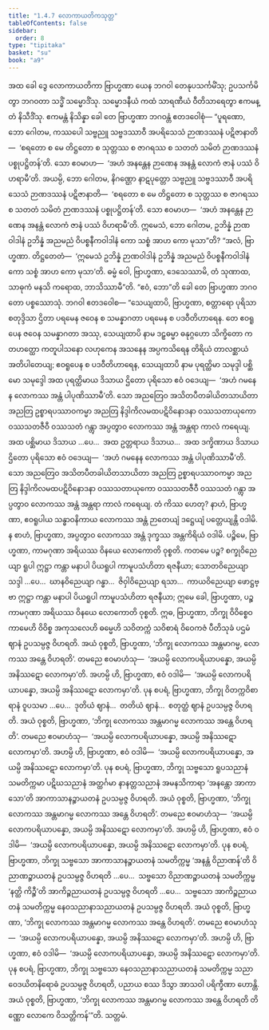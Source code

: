 ```yaml
---
title: "1.4.7 လောကာယတိကသုတ္တ"
tableOfContents: false
sidebar:
  order: 8
type: "tipitaka"
basket: "su"
book: "a9"
---
```



<DynamicBreadcrumb />

<Division number="38" book="a9">

<Paragraph number="310" book="a9">
အထ ခေါ ဒွေ လောကာယတိကာ ဗြာဟ္မဏာ ယေန ဘဂဝါ တေနုပသင်္ကမိံသု; ဥပသင်္ကမိတွာ ဘဂဝတာ သဒ္ဓိံ သမ္မောဒိံသု. သမ္မောဒနီယံ ကထံ သာရဏီယံ ဝီတိသာရေတွာ ဧကမန္တံ နိသီဒိံသု. ဧကမန္တံ နိသိန္နာ ခေါ တေ ဗြာဟ္မဏာ ဘဂဝန္တံ ဧတဒဝေါစုံ—
</Paragraph>

<Paragraph number="311" book="a9">
“ပူရဏော, ဘော ဂေါတမ, ကဿပေါ သဗ္ဗညူ သဗ္ဗဒဿာဝီ အပရိသေသံ ဉာဏဒဿနံ ပဋိဇာနာတိ—  ‘စရတော စ မေ တိဋ္ဌတော စ သုတ္တဿ စ ဇာဂရဿ စ သတတံ သမိတံ ဉာဏဒဿနံ ပစ္စုပဋ္ဌိတန်’တိ. သော ဧဝမာဟ—  ‘အဟံ အနန္တေန ဉာဏေန အနန္တံ လောကံ ဇာနံ ပဿံ ဝိဟရာမီ’တိ. အယမ္ပိ, ဘော ဂေါတမ, နိဂဏ္ဌော နာဋပုတ္တော သဗ္ဗညူ သဗ္ဗဒဿာဝီ အပရိသေသံ ဉာဏဒဿနံ ပဋိဇာနာတိ—  ‘စရတော စ မေ တိဋ္ဌတော စ သုတ္တဿ စ ဇာဂရဿ စ သတတံ သမိတံ ဉာဏဒဿနံ ပစ္စုပဋ္ဌိတန်’တိ. သော ဧဝမာဟ—  ‘အဟံ အနန္တေန ဉာဏေန အနန္တံ လောကံ ဇာနံ ပဿံ ဝိဟရာမီ’တိ. ဣမေသံ, ဘော ဂေါတမ, ဥဘိန္နံ ဉာဏဝါဒါနံ ဥဘိန္နံ အညမညံ ဝိပစ္စနီကဝါဒါနံ ကော သစ္စံ အာဟ ကော မုသာ”တိ?
</Paragraph>

<Paragraph number="312" book="a9">
“အလံ, ဗြာဟ္မဏာ. တိဋ္ဌတေတံ—  ‘ဣမေသံ ဥဘိန္နံ ဉာဏဝါဒါနံ ဥဘိန္နံ အညမညံ ဝိပစ္စနီကဝါဒါနံ ကော သစ္စံ အာဟ ကော မုသာ’တိ. ဓမ္မံ ဝေါ, ဗြာဟ္မဏာ, ဒေသေဿာမိ, တံ သုဏာထ, သာဓုကံ မနသိ ကရောထ, ဘာသိဿာမီ”တိ. “ဧဝံ, ဘော”တိ ခေါ တေ ဗြာဟ္မဏာ ဘဂဝတော ပစ္စဿောသုံ. ဘဂဝါ ဧတဒဝေါစ—
</Paragraph>

<Paragraph number="313" book="a9">
“သေယျထာပိ, ဗြာဟ္မဏာ, စတ္တာရော ပုရိသာ စတုဒ္ဒိသာ ဌိတာ ပရမေန ဇဝေန စ သမန္နာဂတာ ပရမေန စ ပဒဝီတိဟာရေန. တေ ဧဝရူပေန ဇဝေန သမန္နာဂတာ အဿု, သေယျထာပိ နာမ ဒဠှဓမ္မာ ဓနုဂ္ဂဟော သိက္ခိတော ကတဟတ္ထော ကတူပါသနော လဟုကေန အသနေန အပ္ပကသိရေန တိရိယံ တာလစ္ဆာယံ အတိပါတေယျ; ဧဝရူပေန စ ပဒဝီတိဟာရေန, သေယျထာပိ နာမ ပုရတ္ထိမာ သမုဒ္ဒါ ပစ္ဆိမော သမုဒ္ဒေါ အထ ပုရတ္ထိမာယ ဒိသာယ ဌိတော ပုရိသော ဧဝံ ဝဒေယျ—  ‘အဟံ ဂမနေန လောကဿ အန္တံ ပါပုဏိဿာမီ’တိ. သော အညတြေဝ အသိတပီတခါယိတသာယိတာ အညတြ ဥစ္စာရပဿာဝကမ္မာ အညတြ နိဒ္ဒါကိလမထပဋိဝိနောဒနာ ဝဿသတာယုကော ဝဿသတဇီဝီ ဝဿသတံ ဂန္တွာ အပ္ပတွာဝ လောကဿ အန္တံ အန္တရာ ကာလံ ကရေယျ. အထ ပစ္ဆိမာယ ဒိသာယ …ပေ…  အထ ဥတ္တရာယ ဒိသာယ…  အထ ဒက္ခိဏာယ ဒိသာယ ဌိတော ပုရိသော ဧဝံ ဝဒေယျ—  ‘အဟံ ဂမနေန လောကဿ အန္တံ ပါပုဏိဿာမီ’တိ. သော အညတြေဝ အသိတပီတခါယိတသာယိတာ အညတြ ဥစ္စာရပဿာဝကမ္မာ အညတြ နိဒ္ဒါကိလမထပဋိဝိနောဒနာ ဝဿသတာယုကော ဝဿသတဇီဝီ ဝဿသတံ ဂန္တွာ အပ္ပတွာဝ လောကဿ အန္တံ အန္တရာ ကာလံ ကရေယျ. တံ ကိဿ ဟေတု? နာဟံ, ဗြာဟ္မဏာ, ဧဝရူပါယ သန္ဓာဝနိကာယ လောကဿ အန္တံ ဉာတေယျံ ဒဋ္ဌေယျံ ပတ္တေယျန္တိ ဝဒါမိ. န စာဟံ, ဗြာဟ္မဏာ, အပ္ပတွာဝ လောကဿ အန္တံ ဒုက္ခဿ အန္တကိရိယံ ဝဒါမိ.
</Paragraph>

<Paragraph number="314" book="a9">
ပဉ္စိမေ, ဗြာဟ္မဏာ, ကာမဂုဏာ အရိယဿ ဝိနယေ လောကောတိ ဝုစ္စတိ. ကတမေ ပဉ္စ? စက္ခုဝိညေယျာ ရူပါ ဣဋ္ဌာ ကန္တာ မနာပါ ပိယရူပါ ကာမူပသံဟိတာ ရဇနီယာ; သောတဝိညေယျာ သဒ္ဒါ …ပေ…  ဃာနဝိညေယျာ ဂန္ဓာ…  ဇိဝှါဝိညေယျာ ရသာ…  ကာယဝိညေယျာ ဖောဋ္ဌဗ္ဗာ ဣဋ္ဌာ ကန္တာ မနာပါ ပိယရူပါ ကာမူပသံဟိတာ ရဇနီယာ; ဣမေ ခေါ, ဗြာဟ္မဏာ, ပဉ္စ ကာမဂုဏာ အရိယဿ ဝိနယေ လောကောတိ ဝုစ္စတိ.
</Paragraph>

<Paragraph number="315" book="a9">
ဣဓ, ဗြာဟ္မဏာ, ဘိက္ခု ဝိဝိစ္စေဝ ကာမေဟိ ဝိဝိစ္စ အကုသလေဟိ ဓမ္မေဟိ သဝိတက္ကံ သဝိစာရံ ဝိဝေကဇံ ပီတိသုခံ ပဌမံ ဈာနံ ဥပသမ္ပဇ္ဇ ဝိဟရတိ. အယံ ဝုစ္စတိ, ဗြာဟ္မဏာ, ‘ဘိက္ခု လောကဿ အန္တမာဂမ္မ, လောကဿ အန္တေ ဝိဟရတိ’. တမညေ ဧဝမာဟံသု—  ‘အယမ္ပိ လောကပရိယာပန္နော, အယမ္ပိ အနိဿဋော လောကမှာ’တိ. အဟမ္ပိ ဟိ, ဗြာဟ္မဏာ, ဧဝံ ဝဒါမိ—  ‘အယမ္ပိ လောကပရိယာပန္နော, အယမ္ပိ အနိဿဋော လောကမှာ’တိ.
</Paragraph>

<Paragraph number="316" book="a9">
ပုန စပရံ, ဗြာဟ္မဏာ, ဘိက္ခု ဝိတက္ကဝိစာရာနံ ဝူပသမာ …ပေ…  ဒုတိယံ ဈာနံ…  တတိယံ ဈာနံ…  စတုတ္ထံ ဈာနံ ဥပသမ္ပဇ္ဇ ဝိဟရတိ. အယံ ဝုစ္စတိ, ဗြာဟ္မဏာ, ‘ဘိက္ခု လောကဿ အန္တမာဂမ္မ လောကဿ အန္တေ ဝိဟရတိ’. တမညေ ဧဝမာဟံသု—  ‘အယမ္ပိ လောကပရိယာပန္နော, အယမ္ပိ အနိဿဋော လောကမှာ’တိ. အဟမ္ပိ ဟိ, ဗြာဟ္မဏာ, ဧဝံ ဝဒါမိ—  ‘အယမ္ပိ လောကပရိယာပန္နော, အယမ္ပိ အနိဿဋော လောကမှာ’တိ.
</Paragraph>

<Paragraph number="317" book="a9">
ပုန စပရံ, ဗြာဟ္မဏာ, ဘိက္ခု သဗ္ဗသော ရူပသညာနံ သမတိက္ကမာ ပဋိဃသညာနံ အတ္ထင်္ဂမာ နာနတ္တသညာနံ အမနသိကာရာ ‘အနန္တော အာကာသော’တိ အာကာသာနဉ္စာယတနံ ဥပသမ္ပဇ္ဇ ဝိဟရတိ. အယံ ဝုစ္စတိ, ဗြာဟ္မဏာ, ‘ဘိက္ခု လောကဿ အန္တမာဂမ္မ လောကဿ အန္တေ ဝိဟရတိ’. တမညေ ဧဝမာဟံသု—  ‘အယမ္ပိ လောကပရိယာပန္နော, အယမ္ပိ အနိဿဋော လောကမှာ’တိ. အဟမ္ပိ ဟိ, ဗြာဟ္မဏာ, ဧဝံ ဝဒါမိ—  ‘အယမ္ပိ လောကပရိယာပန္နော, အယမ္ပိ အနိဿဋော လောကမှာ’တိ.
</Paragraph>

<Paragraph number="318" book="a9">
ပုန စပရံ, ဗြာဟ္မဏာ, ဘိက္ခု သဗ္ဗသော အာကာသာနဉ္စာယတနံ သမတိက္ကမ္မ ‘အနန္တံ ဝိညာဏန်’တိ ဝိညာဏဉ္စာယတနံ ဥပသမ္ပဇ္ဇ ဝိဟရတိ …ပေ…  သဗ္ဗသော ဝိညာဏဉ္စာယတနံ သမတိက္ကမ္မ ‘နတ္ထိ ကိဉ္စီ’တိ အာကိဉ္စညာယတနံ ဥပသမ္ပဇ္ဇ ဝိဟရတိ …ပေ…  သဗ္ဗသော အာကိဉ္စညာယတနံ သမတိက္ကမ္မ နေဝသညာနာသညာယတနံ ဥပသမ္ပဇ္ဇ ဝိဟရတိ. အယံ ဝုစ္စတိ, ဗြာဟ္မဏာ, ‘ဘိက္ခု လောကဿ အန္တမာဂမ္မ လောကဿ အန္တေ ဝိဟရတိ’. တမညေ ဧဝမာဟံသု—  ‘အယမ္ပိ လောကပရိယာပန္နော, အယမ္ပိ အနိဿဋော လောကမှာ’တိ. အဟမ္ပိ ဟိ, ဗြာဟ္မဏာ, ဧဝံ ဝဒါမိ—  ‘အယမ္ပိ လောကပရိယာပန္နော, အယမ္ပိ အနိဿဋော လောကမှာ’တိ.
</Paragraph>

<Paragraph number="319" book="a9">
ပုန စပရံ, ဗြာဟ္မဏာ, ဘိက္ခု သဗ္ဗသော နေဝသညာနာသညာယတနံ သမတိက္ကမ္မ သညာဝေဒယိတနိရောဓံ ဥပသမ္ပဇ္ဇ ဝိဟရတိ, ပညာယ စဿ ဒိသွာ အာသဝါ ပရိက္ခီဏာ ဟောန္တိ. အယံ ဝုစ္စတိ, ဗြာဟ္မဏာ, ‘ဘိက္ခု လောကဿ အန္တမာဂမ္မ လောကဿ အန္တေ ဝိဟရတိ တိဏ္ဏော လောကေ ဝိသတ္တိကန်’”တိ.

</Paragraph>
</Division>

<Paragraph number="320" type="center" book="a9">
သတ္တမံ.
</Paragraph>